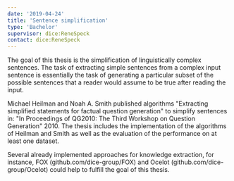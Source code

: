 ```yaml
---
date: '2019-04-24'
title: 'Sentence simplification'
type: 'Bachelor'
supervisor: dice:ReneSpeck
contact: dice:ReneSpeck
---
```


The goal of this thesis is the simplification of linguistically complex sentences. The task of extracting simple sentences from a complex input sentence is essentially the task of generating a particular subset of the possible sentences that a reader would assume to be true after reading the input.

Michael Heilman and Noah A. Smith published algorithms "Extracting simplified statements for factual question generation" to simplify sentences in: "In Proceedings of QG2010: The Third Workshop on Question Generation" 2010. The thesis includes the implementation of the algorithms of Heilman and Smith as well as the evaluation of the performance on at least one dataset.

Several already implemented approaches for knowledge extraction, for instance, FOX (github.com/dice-group/FOX) and Ocelot (github.com/dice-group/Ocelot) could help to fulfill the goal of this thesis.
